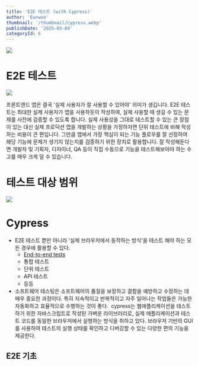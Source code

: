 ```yaml
---
title: 'E2E 테스트 (with Cypress)'
author: 'Eunwoo'
thumbnail: '/thumbnail/cypress.webp'
publishDate: '2025-03-04'
categoryId: 6
---
```


![](https://techcourse-storage.s3.ap-northeast-2.amazonaws.com/0f8d2de7ded340fcb3f840a3619095fa)

# E2E 테스트

![](https://miro.medium.com/max/1400/1*Tcj3OsK8Kou7tCMQgeeCuw.png)

프론트엔드 앱은 결국 '실제 사용자가 잘 사용할 수 있어야' 의미가 생깁니다.
E2E 테스트는 최대한 실제 사용자가 앱을 사용하듯이 작성하여, 실제 사용할 때 생길 수 있는 문제를 사전에 검증할 수 있도록 합니다.
실제 사용성을 그대로 테스트할 수 있는 큰 장점이 있는 대신 실제 프로덕션 앱을 개발하는 상황을 가정하자면 단위 테스트에 비해 작성하는 비용이 큰 편입니다.
그만큼 앱에서 가장 핵심이 되는 기능 플로우를 잘 선정하여 해당 기능에 문제가 생기지 않는지를 검증하기 위한 장치로 활용합니다.
잘 작성해둔다면 개발자 및 기획자, 디자이너, QA 등이 직접 수동으로 기능을 테스트해보아야 하는 수고를 매우 크게 덜 수 있습니다.

# 테스트 대상 범위

![](https://techcourse-storage.s3.ap-northeast-2.amazonaws.com/a5b359c687dd4ee89aae2ec4c193a824)

# Cypress

- E2E 테스트 뿐만 아니라 '실제 브라우저에서 동작하는 방식'을 테스트 해야 하는 모든 경우에 활용할 수 있다.
  - <a href='https://docs.cypress.io/app/end-to-end-testing/writing-your-first-end-to-end-test'>
      End-to-end tests
    </a>
  - 통합 테스트
  - 단위 테스트
  - API 테스트
  - 등등
- 소프트웨어 테스팅은 소프트웨어의 품질을 보장하고 결함을 예방하고 수정하는 데 매우 중요한 과정이다. 특히 지속적이고 반복적이고 자주 일어나는 작업들은 가능한 자동화하고 효율적으로 수행하는 것이 좋다. 
  cypress는 웹애플리케이션을 테스트하기 위한 자바스크립트로 작성된 가벼운 라이브러리로, 실제 애플리케이션과 테스트 코드를 동일한 브라우저에서 실행하는 방식을 취하고 있다.
  브라우저 기반의 GUI를 사용하여 테스트의 실행 상태를 확인하고 디버깅할 수 있는 다양한 편의 기능을 제공한다.

## E2E 기초
